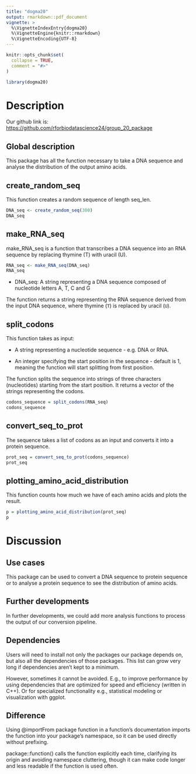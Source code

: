 ```yaml
---
title: "dogma20"
output: rmarkdown::pdf_document
vignette: >
  %\VignetteIndexEntry{dogma20}
  %\VignetteEngine{knitr::rmarkdown}
  %\VignetteEncoding{UTF-8}
---
```


```r
knitr::opts_chunk$set(
  collapse = TRUE,
  comment = "#>"
)
```

```r
library(dogma20)
```

# Description

Our github link is: <https://github.com/rforbiodatascience24/group_20_package>

## Global description

This package has all the function necessary to take a DNA sequence and analyse the distribution of the output amino acids.

## create_random_seq

This function creates a random sequence of length seq_len.

```r
DNA_seq <- create_random_seq(300)
DNA_seq
```

## make_RNA_seq

make_RNA_seq is a function that transcribes a DNA sequence into an RNA sequence by replacing thymine (T) with uracil (U).

```r
RNA_seq <- make_RNA_seq(DNA_seq)
RNA_seq
```

-   DNA_seq: A string representing a DNA sequence composed of nucleotide letters A, T, C and G

The function returns a string representing the RNA sequence derived from the input DNA sequence, where thymine (`T`) is replaced by uracil (`U`).

## split_codons

This function takes as input:

-   A string representing a nucleotide sequence - e.g. DNA or RNA.

-   An integer specifying the start position in the sequence - default is 1, meaning the function will start splitting from first position.

The function splits the sequence into strings of three characters (nucleotides) starting from the start position. It returns a vector of the strings representing the codons.

```r
codons_sequence = split_codons(RNA_seq)
codons_sequence
```

## convert_seq_to_prot

The sequence takes a list of codons as an input and converts it into a protein sequence.

```r
prot_seq = convert_seq_to_prot(codons_sequence)
prot_seq
```

## plotting_amino_acid_distribution

This function counts how much we have of each amino acids and plots the result.

```r
p = plotting_amino_acid_distribution(prot_seq)
p
```

# Discussion

## Use cases

This package can be used to convert a DNA sequence to protein sequence or to analyse a protein sequence to see the distribution of amino acids.

## Further developments

In further developments, we could add more analysis functions to process the output of our conversion pipeline.

## Dependencies

Users will need to install not only the packages our package depends on, but also all the dependencies of those packages. This list can grow very long if dependencies aren’t kept to a minimum.

However, sometimes it cannot be avoided. E.g., to improve performance by using dependencies that are optimized for speed and efficiency (written in C++). Or for specialized functionality e.g., statistical modeling or visualization with ggplot.

## Difference

Using \@importFrom package function in a function’s documentation imports the function into your package’s namespace, so it can be used directly without prefixing.

package::function() calls the function explicitly each time, clarifying its origin and avoiding namespace cluttering, though it can make code longer and less readable if the function is used often.
